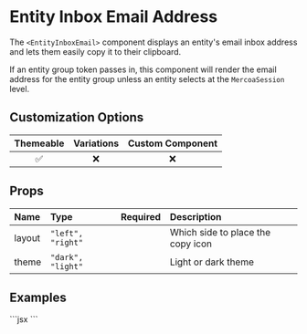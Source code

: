 
# Entity Inbox Email Address

The `<EntityInboxEmail>` component displays an entity's email inbox address and lets them easily copy it to their clipboard.

If an entity group token passes in, this component will render the email address for the entity group unless an entity selects at the `MercoaSession` level.

## Customization Options

| Themeable | Variations | Custom Component |
| :-------: | :--------: | :--------------: |
|    ✅     |     ❌     |        ❌        |

## Props

| Name   | Type              | Required | Description                       |
| :----- | :---------------- | :------- | :-------------------------------- |
| layout | `"left", "right"` |          | Which side to place the copy icon |
| theme  | `"dark", "light"` |          | Light or dark theme               |

## Examples

<ComponentContainer>
  <EntityInboxEmail />
  ```jsx
  <EntityInboxEmail />
  ```
</ComponentContainer>
